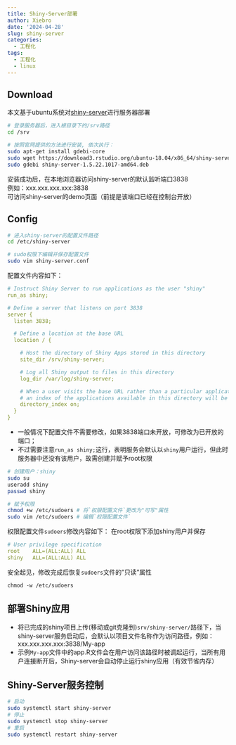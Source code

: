 ```yaml
---
title: Shiny-Server部署
author: Xiebro
date: '2024-04-28'
slug: shiny-server
categories:
  - 工程化
tags:
  - 工程化
  - linux
---
```


## Download
本文基于ubuntu系统对[shiny-server](https://posit.co/download/shiny-server/)进行服务器部署

```bash
# 登录服务器后，进入根目录下的/srv路径
cd /srv

# 按照官网提供的方法进行安装, 依次执行：
sudo apt-get install gdebi-core
sudo wget https://download3.rstudio.org/ubuntu-18.04/x86_64/shiny-server-1.5.22.1017-amd64.deb
sudo gdebi shiny-server-1.5.22.1017-amd64.deb
```
安装成功后，在本地浏览器访问shiny-server的默认监听端口3838  
例如：xxx.xxx.xxx.xxx:3838  
可访问shiny-server的demo页面（前提是该端口已经在控制台开放）

## Config
```bash
# 进入shiny-server的配置文件路径
cd /etc/shiny-server

# sudo权限下编辑并保存配置文件
sudo vim shiny-server.conf
```
配置文件内容如下：
```yaml
# Instruct Shiny Server to run applications as the user "shiny"
run_as shiny;

# Define a server that listens on port 3838
server {
  listen 3838;

  # Define a location at the base URL
  location / {

    # Host the directory of Shiny Apps stored in this directory
    site_dir /srv/shiny-server;

    # Log all Shiny output to files in this directory
    log_dir /var/log/shiny-server;

    # When a user visits the base URL rather than a particular application,
    # an index of the applications available in this directory will be shown.
    directory_index on;
  }
}
```
- 一般情况下配置文件不需要修改，如果3838端口未开放，可修改为已开放的端口；
- 不过需要注意```run_as shiny;```这行，表明服务会默认以`shiny`用户运行，但此时服务器中还没有该用户，故需创建并赋予root权限
```bash
# 创建用户：shiny
sudo su
useradd shiny 
passwd shiny

# 赋予权限
chmod +w /etc/sudoers # 将`权限配置文件`更改为"可写"属性
sudo vim /etc/sudoers # 编辑`权限配置文件`
```

权限配置文件`sudoers`修改内容如下：
在root权限下添加shiny用户并保存
```yaml
# User privilege specification
root    ALL=(ALL:ALL) ALL
shiny   ALL=(ALL:ALL) ALL
```
安全起见，修改完成后恢复`sudoers`文件的"只读"属性
```base
chmod -w /etc/sudoers
```

## 部署Shiny应用
- 将已完成的shiny项目上传(移动或git克隆到)```srv/shiny-server/```路径下，当shiny-server服务启动后，会默认以项目文件名称作为访问路径，例如：xxx.xxx.xxx.xxx:3838/My-app
- 示例`My-app`文件中的app.R文件会在用户访问该路径时被调起运行，当所有用户连接断开后，Shiny-server会自动停止运行shiny应用（有效节省内存）

## Shiny-Server服务控制
```bash
# 启动
sudo systemctl start shiny-server 
# 停止
sudo systemctl stop shiny-server 
# 重启
sudo systemctl restart shiny-server 
```









